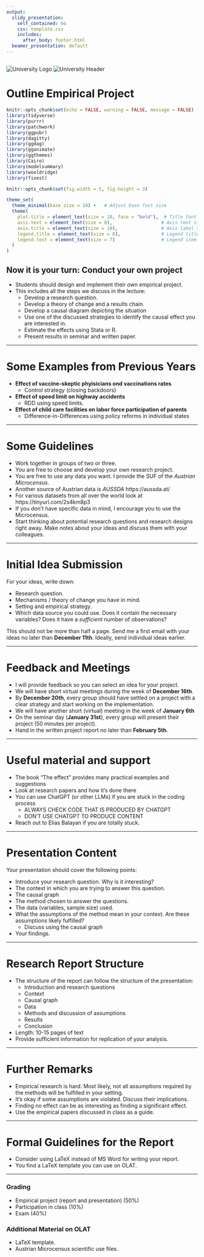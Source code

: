 ```yaml
---
output:
  slidy_presentation:
    self_contained: no
    css: template.css
    includes:
      after_body: footer.html
  beamer_presentation: default
---
```


## 

<div class="header-container first-slide-header">
  <img src="logo.jpg" class="logo" alt="University Logo">
  <img src="uibk_header1.png" class="header-image" alt="University Header">
  <h1>Outline Empirical Project</h1> 
</div>



```r
knitr::opts_chunk$set(echo = FALSE, warning = FALSE, message = FALSE)
library(tidyverse)
library(purrr)
library(patchwork)
library(ggpubr)
library(dagitty)
library(ggdag)
library(gganimate)
library(ggthemes)
library(Cairo)
library(modelsummary)
library(wooldridge)
library(fixest)

knitr::opts_chunk$set(fig.width = 5, fig.height = 3)

theme_set(
  theme_minimal(base_size = 10) +   # Adjust base font size
  theme(
    plot.title = element_text(size = 10, face = "bold"),  # Title font size and boldness
    axis.text = element_text(size = 8),                  # Axis text size
    axis.title = element_text(size = 10),                # Axis label size
    legend.title = element_text(size = 8),               # Legend title font size
    legend.text = element_text(size = 7)                 # Legend item font size
  )
)
```

## Now it is your turn: Conduct your own project

- Students should design and implement their own empirical project.
- This includes all the steps we discuss in the lecture:
  - Develop a research question.
  - Develop a theory of change and a results chain.
  - Develop a causal diagram depicting the situation
  - Use one of the discussed strategies to identify the causal effect you are interested in.
  - Estimate the effects using Stata or R.
  - Present results in seminar and written paper.

---

# Some Examples from Previous Years

- **Effect of vaccine-skeptic phyisicians ond vaccinations rates**
  - Control strategy (closing backdoors)
- **Effect of speed limit on highway accidents**
  - RDD using speed limits.
- **Effect of child care facilities on labor force participation of parents**
  - Difference-in-Differences using policy reforms in individual states
  
---

# Some Guidelines

- Work together in groups of two or three.
- You are free to choose and develop your own research project.
- You are free to use any data you want. I provide the SUF of the *Austrian Microcensus*. 
- Another source of Austrian data is *AUSSDA* https://aussda.at/ 
- For various datasets from all over the world look at https://tinyurl.com/2s4km8p3 
- If you don’t have specific data in mind, I encourage you to use the Microcensus.
- Start thinking about potential research questions and research designs right away. Make notes about your ideas and discuss them with your colleagues.

---

# Initial Idea Submission

For your ideas, write down:

- Research question.
- Mechanisms / theory of change you have in mind.
- Setting and empirical strategy.
- Which data source you could use. Does it contain the necessary variables? Does it have a *sufficient* number of observations?

This should not be more than half a page. Send me a first email with your ideas no later than **December 11th**. Ideally, send individual ideas earlier.

---

# Feedback and Meetings

- I will provide feedback so you can select an idea for your project.
- We will have short virtual meetings during the week of **December 16th**.
- By **December 20th**, every group should have settled on a project with a clear strategy and start working on the implementation.
- We will have another short (virtual) meeting in the week of **January 6th**
- On the seminar day (**January 31st**), every group will present their project (50 minutes per project).
- Hand in the written project report no later than **February 5th**.

---

# Useful material and support

- The book "The effect" provides many practical examples and suggestions
- Look at research papers and how it's done there
- You can use ChatGPT (or other LLMs) if you are stuck in the coding process
  - ALWAYS CHECK CODE THAT IS PRODUCED BY CHATGPT
  - DON'T USE CHATGPT TO PRODUCE CONTENT
- Reach out to Elias Balayan if you are totally stuck.

---

# Presentation Content

Your presentation should cover the following points:

- Introduce your research question. Why is it interesting?
- The context in which you are trying to answer this question.
- The causal graph
- The method chosen to answer the questions.
- The data (variables, sample size) used.
- What the assumptions of the method mean in your context. Are these assumptions likely fulfilled?
  - Discuss using the causal graph
- Your findings.

---

# Research Report Structure

- The structure of the report can follow the structure of the presentation:
  - Introduction and research questions
  - Context
  - Causal graph
  - Data
  - Methods and discussion of assumptions
  - Results
  - Conclusion
- Length: 10-15 pages of text
- Provide sufficient information for replication of your analysis.

---

# Further Remarks

- Empirical research is hard. Most likely, not all assumptions required by the methods will be fulfilled in your setting.
- It's okay if some assumptions are violated. Discuss their implications.
- Finding no effect can be as interesting as finding a significant effect.
- Use the empirical papers discussed in class as a guide.

---

# Formal Guidelines for the Report

- Consider using LaTeX instead of MS Word for writing your report.
- You find a LaTeX template you can use on OLAT.

---


### Grading

- Empirical project (report and presentation) (50%)
- Participation in class (10%)
- Exam (40%)

### Additional Material on OLAT

- LaTeX template.
- Austrian Microcensus scientific use files.